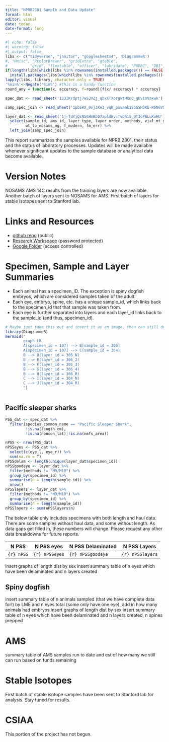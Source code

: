 ```yaml
---
title: "NPRB2301 Sample and Data Update"
format: html
editor: visual
date: today
date-format: long
---
```


```r
#| echo: false
#| warning: false
#| output: false
libs <- c("tidyverse", "janitor", "googlesheets4", 'DiagrammeR')
#, "Hmisc", "RColorBrewer", "gridExtra", "gtable", 
#          "grid", "flextable", "officer", "lubridate", "RODBC", "DBI", "gtable", "patchwork")
if(length(libs[which(libs %in% rownames(installed.packages()) == FALSE )]) > 0) {
  install.packages(libs[which(libs %in% rownames(installed.packages()) == FALSE)])}
lapply(libs, library, character.only = TRUE)
'%nin%'<-Negate('%in%') #this is a handy function
round_any = function(x, accuracy, f=round){f(x/ accuracy) * accuracy}

spec_dat <- read_sheet('1J3IKrdptj7eS3VZj_qbxXTXorgktHXnQ_gUv1mVaxwk') %>% clean_names()

samp_spec_join <- read_sheet('1pbSRX_9vj3Xe3_vqK_psvamk18oGSH3Kb-R6NeVSQkc', sheet = 'Sample_Join') %>% clean_names()

layer_dat <- read_sheet('1j-TdYjQsN56HmBb07apldWv-TvOh1S_9T3oP6LuKoHU') %>% clean_names() %>% 
  select(sample_id, ams_id, layer_type, layer_order, methods, vial_mt_g, vial_dry_samp_g, layer_diam_mm,
         wt_to_nosams_mg, f_modern, fm_err) %>% 
  left_join(samp_spec_join)

```

This report summarizes the samples available for NPRB 2301, their status and the status of laboratory processes. Updates will be made available whenever significant updates to the sample database or analytical data become available.

# Version Notes

NOSAMS AMS 14C results from the training layers are now available.
Another batch of layers sent to NOSAMS for AMS.
First batch of layers for stable isotopes sent to Stanford lab.

# Links and Resources

-   [github repo](https://github.com/CindyTribuzio-NOAA/PSS_Ageing) (public)
-   [Research Workspace](https://www.researchworkspace.com/login) (password protected)
-   [Google Folder](https://drive.google.com/drive/folders/1xsjlj4UVk1kSxjrBIXrRbMp6OHLY9GhE) (access controlled)

# Specimen, Sample and Layer Summaries

-   Each animal has a specimen_ID. The exception is spiny dogfish embryos, which are considered samples taken of the adult.
-   Each eye, embryo, spine, etc. has a unique sample_id, which links back to the specimen_id that that sample was taken from.
-   Each eye is further separated into layers and each layer_id links back to the sample_id (and thus, specimen_id).

```r
# Maybe just take this out and insert it as an image, then can still do pdf.
library(DiagrammeR)
mermaid("
        graph LR
        A[specimen_id = 107] --> B[sample_id = 306]
        A[specimen_id = 107] --> C(sample_id = 304)
        B --> D(layer_id = 306_N)
        B --> E(layer_id = 306_2)
        B --> F(layer_id = 306_3)
        B --> G(layer_id = 306_4)
        B --> H(layer_id = 306_R)
        C --> I(layer_id = 304_N)
        C --> J(layer_id = 304_R)
        ")
```

```r

```

## Pacific sleeper sharks

```r
PSS_dat <- spec_dat %>% 
  filter(species_common_name == "Pacific Sleeper Shark",
         !is.na(length_cm),
         !is.na(noncon_lat)|!is.na(nmfs_area))

nPSS <- nrow(PSS_dat)
nPSSeyes <- PSS_dat %>% 
  select(c(eye_l, eye_r)) %>% 
  sum(na.rm = T)
nPSSdelam <- length(unique(layer_dat$specimen_id))
nPSSgoodeye <- layer_dat %>% 
  filter(methods != "M9/M10") %>% 
  group_by(specimen_id) %>% 
  summarise(n = length(sample_id)) %>% 
  nrow()
nPSSlayers <- layer_dat %>% 
  filter(methods != "M9/M10") %>% 
  group_by(specimen_id) %>% 
  summarise(n = length(sample_id))
nPSSlayers <- sum(nPSSlayers$n)


```
The below table only includes specimens with both length and haul data. There are some samples without haul data, and some without length. As data gaps get filled in, these numbers will change. Please request any other data breakdowns for future reports.

| N PSS      | N PSS eyes    | N PSS Delaminated | N PSS Layers     | 
|------------|---------------|-------------------|------------------|
| `{r} nPSS` | `{r} nPSSeyes`| `{r} nPSSgoodeye` | `{r} nPSSlayers` |



insert graphs of length dist by sex insert summary table of n eyes which have been delaminated and n layers created

## Spiny dogfish

insert summary table of n animals sampled (that we have complete data for!) by LME and n eyes total (some only have one eye), add in how many animals had embryos insert graphs of length dist by sex insert summary table of n eyes which have been delaminated and n layers created, n spines prepped

# AMS

summary table of AMS samples run to date and est of how many we still can run based on funds remaining

# Stable Isotopes

First batch of stable isotope samples have been sent to Stanford lab for analysis. Stay tuned for results.

# CSIAA

This portion of the project has not begun.
